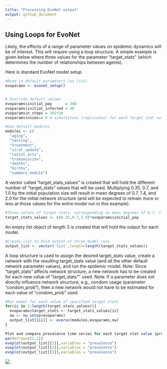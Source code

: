 ```yaml
---
title: "Processing EvoNet output"
output: github_document
---
```



## Using Loops for EvoNet
Likely, the effects of a range of parameter values on epidemic dynamics will be of interest. This will require using a loop structure. A simple example is given below where three values for the parameter “target_stats” (which determines the number of relationships between agents).

Here is standard EvoNet model setup
```r
#Read in default parameters (as list)
evoparams <- evonet_setup()    


# Override default values
evoparams$initial_pop      = 200
evoparams$initial_infected = 40
evoparams$n_steps = 365*20
evoparams$nsims=4 # 4 simulations (replicates) for each target stat value

#Use default modules
modules <- c(
  "aging",
  "testing",
  "treatment",
  "viral_update",
  "coital_acts",
  "transmission",
  "deaths",
  "births",
  "summary_module")
```

A vector called "target_stats_values" is created that will hold the different number of
"target_stats" values that will be used.  Multiplying 0.35, 0.7, and 1.0 by the initial population size will result in mean degrees of 0.7, 1.4, and 2.0 for the initial network structure (and will be expected to remain more or less at those values for the entire model run in this example).
```r
#Three values of target stats, corresponding to mean degrees of 0.7, 1.0 and 2.0.
target_stats_values <- c(0.35,0.7,1.0)*evoparams$initial_pop
```

An empty list object of length 3 is created that will hold the output for each model.
```r
#Create list to hold output of three model runs
output_list <- vector('list',length=length(target_stats_values))
```

A loop structure is used to assign the desired target_stats value, create a network with the resulting target_stats value (and all the other default network parameter values), and run the epidemic model. Note: Since "target_stats" affects network structure, a new network has to be created for each new value of "target_stats"" used. 
Note: If a parameter does not directly influence network structure, e.g., condom usage (parameter "condom_prob"), then a new network would not have to be estimated for each value of "condom_prob" used.
```r
#Run model for each value of specified target stats
for(ii in 1:length(target_stats_values)){
  evoparams$target_stats <- target_stats_values[ii] 
  nw <- nw_setup(evoparams)
  output_list[[ii]] <- evorun(modules,evoparams,nw)
}  
```


```r
Plot and compare prevalence time series for each target stat value (prevalence increases with increasing target stat # / mean degree values)
par(mfrow=c(2,2))
evoplot(output_list[[1]],variables = "prevalence")
evoplot(output_list[[2]],variables = "prevalence")
evoplot(output_list[[3]],variables = "prevalence")
```
![](https://github.com/EvoNetHIV/EvoNetHIV/blob/master/documentation/imgs/loop_ex_fig.png)
